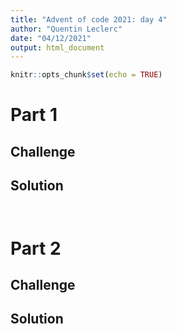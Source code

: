 ```yaml
---
title: "Advent of code 2021: day 4"
author: "Quentin Leclerc"
date: "04/12/2021"
output: html_document
---
```


```r
knitr::opts_chunk$set(echo = TRUE)
```

# Part 1

## Challenge



## Solution



```r


```


```r


```







# Part 2

## Challenge



## Solution


```r


```


```r


```

